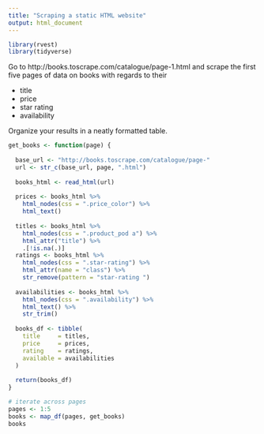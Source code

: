 ```yaml
---
title: "Scraping a static HTML website"
output: html_document
---
```


```r
library(rvest)
library(tidyverse)
```


Go to http://books.toscrape.com/catalogue/page-1.html and scrape the first five pages of data on books with regards to their

- title
- price
- star rating
- availability

Organize your results in a neatly formatted table. 

```r
get_books <- function(page) {
  
  base_url <- "http://books.toscrape.com/catalogue/page-"
  url <- str_c(base_url, page, ".html")
  
  books_html <- read_html(url)
  
  prices <- books_html %>% 
    html_nodes(css = ".price_color") %>% 
    html_text()
  
  titles <- books_html %>% 
    html_nodes(css = ".product_pod a") %>% 
    html_attr("title") %>% 
    .[!is.na(.)]
  ratings <- books_html %>% 
    html_nodes(css = ".star-rating") %>% 
    html_attr(name = "class") %>% 
    str_remove(pattern = "star-rating ")
  
  availabilities <- books_html %>% 
    html_nodes(css = ".availability") %>% 
    html_text() %>% 
    str_trim()
  
  books_df <- tibble(
    title     = titles,
    price     = prices,
    rating    = ratings,
    available = availabilities
  )
  
  return(books_df)
}
```

```r
# iterate across pages
pages <- 1:5
books <- map_df(pages, get_books)
books
```